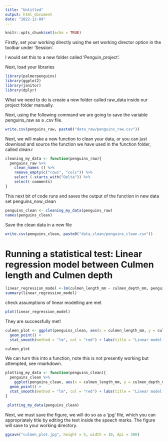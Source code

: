 ---
title: "Untitled"
output: html_document
date: "2022-12-09"
---

```{r setup, include=FALSE}
knitr::opts_chunk$set(echo = TRUE)
```

Firstly, set your working directly using the set working director option in the toolbar under 'Session'.

I would set this to a new folder called 'Penguin_project'.

Next, load your libraries 

```{r}
library(palmerpenguins)
library(ggplot2)
library(janitor)
library(dplyr)
```


What we need to do is create a new folder called raw_data inside our project folder manually.

Next, using the following command we are going to save the variable penguins_raw as a .csv file.

```{r}
write.csv(penguins_raw, paste0("data_raw/penguins_raw.csv"))
```

Next, we will make a new function to clean your data, or you can just download and source the function we have used in the function folder, called clean.r

```{r}
cleaning_my_data <- function(penguins_raw){
  penguins_raw %>%
    clean_names () %>%
    remove_empty(c("rows", "cols")) %>%
    select (-starts_with("Delta")) %>%
    select(-comments)
}

```

This next bit of code runs and saves the output of the function in new data set penguins_now_clean

```{r}
penguins_clean <- cleaning_my_data(penguins_raw)
names(penguins_clean)
```


Save the clean data in a new file

```{r}
write.csv(penguins_clean, paste0("data_clean/penguins_clean.csv"))

```


# Running a statistical test: Linear regression model between Culmen length and Culmen depth

```{r}
linear_regression_model <-lm(culmen_length_mm ~ culmen_depth_mm, penguins_clean)
summary(linear_regression_model)
```

 
check assumptions of linear modelling are met
```{r}
plot(linear_regression_model)
```

They are successfully met!

```{r}
culmen_plot <- ggplot(penguins_clean, aes(x = culmen_length_mm, y = culmen_depth_mm, col = species)) + 
  geom_point() +
  stat_smooth(method = "lm", col = "red") + labs(title = "Linear model investigating the relationship between Culmen length and depth", x = "Culmen Length (mm)", y = "Culmen Depth (mm)" )

culmen_plot

```

We can turn this into a function, note this is not presently working but attempted, see rmarkdown.

```{r, eval = FALSE}
plotting_my_data <- function(penguins_clean){
  penguins_clean %>%
    ggplot(penguins_clean, aes(x = culmen_length_mm, y = culmen_depth_mm, col = species)) + 
  geom_point() +
  stat_smooth(method = "lm", col = "red") + labs(title = "Linear model investigating the relationship between Culmen length and depth", x = "Culmen Length (mm)", y = "Culmen Depth (mm)" )
}

 plotting_my_data(penguins_clean)

```


Next, we must save the figure, we will do so as a 'jpg' file, which you can appropriately title by editing the text inside the speech marks. The figure will save to your working directory.


```{r}
ggsave("culmen_plot.jpg", height = 5, width = 10, dpi = 300)
```


